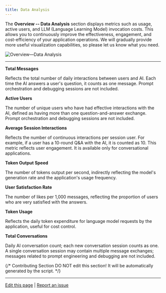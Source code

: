 ```yaml
---
title: Data Analysis
---
```



The **Overview -- Data Analysis** section displays metrics such as usage, active users, and LLM (Language Learning Model) invocation costs. This allows you to continuously improve the effectiveness, engagement, and cost-efficiency of your application operations. We will gradually provide more useful visualization capabilities, so please let us know what you need.

![Overview—Data Analysis](https://assets-docs.dify.ai/dify-enterprise-mintlify/en/guides/monitoring/273fbe372440ad8da870e6524854fa97.png)

***

**Total Messages**

Reflects the total number of daily interactions between users and AI. Each time the AI answers a user's question, it counts as one message. Prompt orchestration and debugging sessions are not included.

**Active Users**

The number of unique users who have had effective interactions with the AI, defined as having more than one question-and-answer exchange. Prompt orchestration and debugging sessions are not included.

**Average Session Interactions**

Reflects the number of continuous interactions per session user. For example, if a user has a 10-round Q\&A with the AI, it is counted as 10. This metric reflects user engagement. It is available only for conversational applications.

**Token Output Speed**

The number of tokens output per second, indirectly reflecting the model's generation rate and the application's usage frequency.

**User Satisfaction Rate**

The number of likes per 1,000 messages, reflecting the proportion of users who are very satisfied with the answers.

**Token Usage**

Reflects the daily token expenditure for language model requests by the application, useful for cost control.

**Total Conversations**

Daily AI conversation count; each new conversation session counts as one. A single conversation session may contain multiple message exchanges; messages related to prompt engineering and debugging are not included.

{/*
Contributing Section
DO NOT edit this section!
It will be automatically generated by the script.
*/}

---

[Edit this page](https://github.com/langgenius/dify-docs/edit/main/en/guides/monitoring/analysis.mdx) | [Report an issue](https://github.com/langgenius/dify-docs/issues/new?template=docs.yml)

